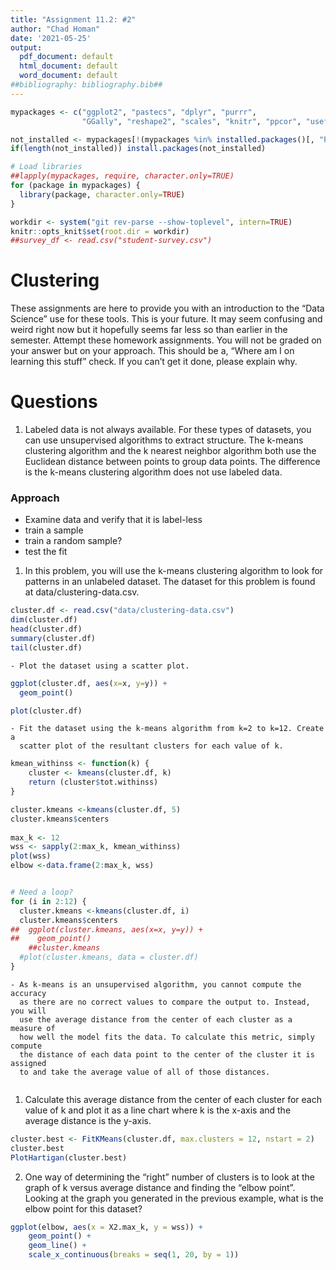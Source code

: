 ```yaml
---
title: "Assignment 11.2: #2"
author: "Chad Homan"
date: '2021-05-25'
output:
  pdf_document: default
  html_document: default
  word_document: default
##bibliography: bibliography.bib##
---
```


```r

mypackages <- c("ggplot2", "pastecs", "dplyr", "purrr", 
                "GGally", "reshape2", "scales", "knitr", "ppcor", "useful")

not_installed <- mypackages[!(mypackages %in% installed.packages()[, "Package"])]
if(length(not_installed)) install.packages(not_installed)

# Load libraries
##lapply(mypackages, require, character.only=TRUE)
for (package in mypackages) {
  library(package, character.only=TRUE)
}

workdir <- system("git rev-parse --show-toplevel", intern=TRUE)
knitr::opts_knit$set(root.dir = workdir) 
##survey_df <- read.csv("student-survey.csv")
```

# Clustering

These assignments are here to provide you with an introduction to the “Data 
Science” use for these tools. This is your future. It may seem confusing and 
weird right now but it hopefully seems far less so than earlier in the semester.
Attempt these homework assignments. You will not be graded on your answer but on
your approach. This should be a, “Where am I on learning this stuff” check. If 
you can’t get it done, please explain why.


# Questions

1. Labeled data is not always available. For these types of datasets, you can use unsupervised algorithms to extract structure. The k-means clustering algorithm 
and the k nearest neighbor algorithm both use the Euclidean distance between 
points to group data points. The difference is the k-means clustering algorithm 
does not use labeled data.

### Approach

- Examine data and verify that it is label-less
- train a sample
- train a random sample?
- test the fit


1. In this problem, you will use the k-means clustering algorithm to look for 
patterns in an unlabeled dataset. The dataset for this problem is found at data/clustering-data.csv.

```r
cluster.df <- read.csv("data/clustering-data.csv")
dim(cluster.df)
head(cluster.df)
summary(cluster.df)
tail(cluster.df)
```

    - Plot the dataset using a scatter plot.
```r
ggplot(cluster.df, aes(x=x, y=y)) +
  geom_point()

plot(cluster.df)
```

    - Fit the dataset using the k-means algorithm from k=2 to k=12. Create a 
      scatter plot of the resultant clusters for each value of k.

```r

kmean_withinss <- function(k) {
    cluster <- kmeans(cluster.df, k)
    return (cluster$tot.withinss)
}

cluster.kmeans <-kmeans(cluster.df, 5)
cluster.kmeans$centers
  
max_k <- 12
wss <- sapply(2:max_k, kmean_withinss)
plot(wss)
elbow <-data.frame(2:max_k, wss)


# Need a loop?
for (i in 2:12) {
  cluster.kmeans <-kmeans(cluster.df, i)
  cluster.kmeans$centers
##  ggplot(cluster.kmeans, aes(x=x, y=y)) +
##    geom_point()
    ##cluster.kmeans
  #plot(cluster.kmeans, data = cluster.df)
}
```

    - As k-means is an unsupervised algorithm, you cannot compute the accuracy 
      as there are no correct values to compare the output to. Instead, you will
      use the average distance from the center of each cluster as a measure of 
      how well the model fits the data. To calculate this metric, simply compute
      the distance of each data point to the center of the cluster it is assigned
      to and take the average value of all of those distances.
      
1. Calculate this average distance from the center of each cluster for each value
of k and plot it as a line chart where k is the x-axis and the average distance 
is the y-axis.

```r
cluster.best <- FitKMeans(cluster.df, max.clusters = 12, nstart = 2)
cluster.best
PlotHartigan(cluster.best)
```

2. One way of determining the “right” number of clusters is to look at the graph
of k versus average distance and finding the “elbow point”. Looking at the graph
you generated in the previous example, what is the elbow point for this dataset?

```r
ggplot(elbow, aes(x = X2.max_k, y = wss)) +
    geom_point() +
    geom_line() +
    scale_x_continuous(breaks = seq(1, 20, by = 1))
```


